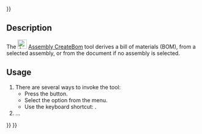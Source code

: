 <languages/>
{{UnfinishedDocu{{#translation:}}}}
<translate>

<!--T:1-->
{{Docnav
|[[Assembly_CreateSimulation|CreateSimulation]]
|[[Assembly_ExportASMT|ExportASMT]]
|[[Assembly_Workbench|Assembly]]
|IconL=Assembly_CreateSimulation.svg
|IconR=Assembly_ExportASMT.svg
|IconC=Workbench_Assembly.svg
}}

<!--T:2-->
{{GuiCommand
|Name=Assembly CreateBom
|MenuLocation=Assembly → Create Bill of Materials
|Workbenches=[[Assembly_Workbench|Assembly]]
|Shortcut={{KEY|O}}
|Version=1.0
|SeeAlso=
}}

==Description== <!--T:3-->

<!--T:4-->
The [[Image:Assembly_CreateBom.svg|24px]] [[Assembly_CreateBom|Assembly CreateBom]] tool derives a bill of materials (BOM), from a selected assembly, or from the document if no assembly is selected.

==Usage== <!--T:5-->

<!--T:6-->
# There are several ways to invoke the tool:
#* Press the {{Button|[[Image:Assembly_CreateBom.svg|16px]] [[Assembly_CreateBom|Create Bill of Materials]]}} button.
#* Select the {{MenuCommand|Assembly → [[Image:Assembly_CreateBom.svg|16px]] Create Bill of Materials}} option from the menu.
#* Use the keyboard shortcut: {{KEY|O}}.
# ...


<!--T:7-->
{{Docnav
|[[Assembly_CreateSimulation|CreateSimulation]]
|[[Assembly_ExportASMT|ExportASMT]]
|[[Assembly_Workbench|Assembly]]
|IconL=Assembly_CreateSimulation.svg
|IconR=Assembly_ExportASMT.svg
|IconC=Workbench_Assembly.svg
}}

</translate>
{{Assembly_Tools_navi{{#translation:}}}}
{{Userdocnavi{{#translation:}}}}